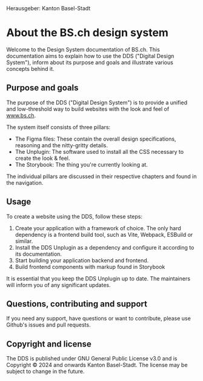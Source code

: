 
<Meta title="1. About the BS.ch Design system" />

<Unstyled>
<div className="flex whitespace-nowrap leading-none relative text-base lg:text-lg xl:text-2xl mb-50">
  <icon-symbol-baselstab aria-hidden="true" className="[&>svg]:mt-[0.18em] [&>svg]:text-[0.59em] [&>svg]:w-[1em] [&>svg]:h-[1.7em]" />
  <span className="h-[1.2083em] ml-[0.3em] pl-[0.25em] leading-[1.2em] border-l border-gray-900 font-bold"><span className="sr-only">Herausgeber: </span> Kanton Basel-Stadt </span>
</div>

# About the BS.ch design system

Welcome to the Design System documentation of BS.ch. This documentation aims to explain how to use the DDS ("Digital Design System"), inform about its purpose and goals and illustrate various concepts behind it.

## Purpose and goals

The purpose of the DDS ("Digital Design System") is to provide a unified and low-threshold way to build websites with the look and feel of www.bs.ch.

The system itself consists of three pillars:
 * The Figma files: These contain the overall design specifications, reasoning and the nitty-gritty details.
 * The Unplugin: The software used to install all the CSS necessary to create the look & feel.
 * The Storybook: The thing you're currently looking at.

The individual pillars are discussed in their respective chapters and found in the navigation.

## Usage

To create a website using the DDS, follow these steps:

 1. Create your application with a framework of choice. The only hard dependency is a frontend build tool, such as Vite, Webpack, ESBuild or similar.
 2. Install the DDS Unplugin as a dependency and configure it according to its documentation.
 3. Start building your application backend and frontend.
 4. Build frontend components with markup found in Storybook

It is essential that you keep the DDS Unplugin up to date. The maintainers will inform you of any significant updates.

## Questions, contributing and support

If you need any support, have questions or want to contribute, please use Github's issues and pull requests.

## Copyright and license

The DDS is published under GNU General Public License v3.0 and is Copyright © 2024 and onwards Kanton Basel-Stadt. The license may be subject to change in the future.
</Unstyled>
